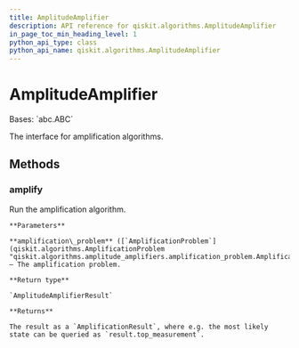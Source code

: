```yaml
---
title: AmplitudeAmplifier
description: API reference for qiskit.algorithms.AmplitudeAmplifier
in_page_toc_min_heading_level: 1
python_api_type: class
python_api_name: qiskit.algorithms.AmplitudeAmplifier
---
```


# AmplitudeAmplifier

<Class id="qiskit.algorithms.AmplitudeAmplifier" isDedicatedPage={true} github="https://github.com/qiskit/qiskit/tree/stable/0.23/qiskit/algorithms/amplitude_amplifiers/amplitude_amplifier.py" signature="AmplitudeAmplifier">
  Bases: `abc.ABC`

  The interface for amplification algorithms.

  ## Methods

  ### amplify

  <Function id="qiskit.algorithms.AmplitudeAmplifier.amplify" signature="abstract AmplitudeAmplifier.amplify(amplification_problem)">
    Run the amplification algorithm.

    **Parameters**

    **amplification\_problem** ([`AmplificationProblem`](qiskit.algorithms.AmplificationProblem "qiskit.algorithms.amplitude_amplifiers.amplification_problem.AmplificationProblem")) – The amplification problem.

    **Return type**

    `AmplitudeAmplifierResult`

    **Returns**

    The result as a `AmplificationResult`, where e.g. the most likely state can be queried as `result.top_measurement`.
  </Function>
</Class>

